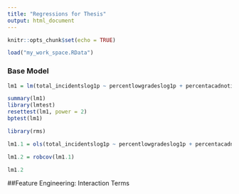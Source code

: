 ```yaml
---
title: "Regressions for Thesis"
output: html_document
---
```

```r
knitr::opts_chunk$set(echo = TRUE)
```

```r
load("my_work_space.RData")
```

### Base Model
```r
lm1 = lm(total_incidentslog1p ~ percentlowgradeslog1p + percentacadnotimptlog1p + school_size + urban + crime_area_recode + crime_live_recode + as.factor(school_type), sub)

summary(lm1)
library(lmtest)
resettest(lm1, power = 2)
bptest(lm1)

library(rms)

lm1.1 = ols(total_incidentslog1p ~ percentlowgradeslog1p + percentacadnotimptlog1p + school_size + urban + crime_live_recode + crime_area_recode, data = sub, x = T, y = T)

lm1.2 = robcov(lm1.1)

lm1.2
```

##Feature Engineering: Interaction Terms

```r
```



